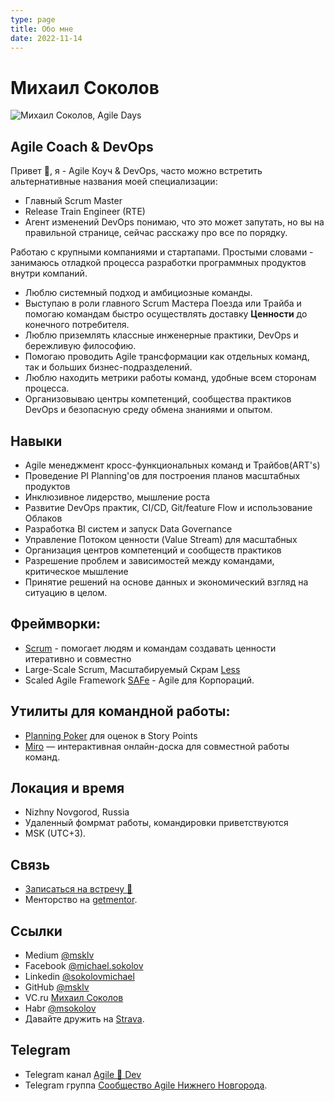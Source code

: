 ```yaml
---
type: page
title: Обо мне
date: 2022-11-14
---
```


# Михаил Соколов



<Image
  src="/images/michael-sokolov-agile-days.jpeg"
  alt="Михаил Соколов, Agile Days"
  width={450}
  height={450}
  priority
  className="next-image logo"
/>


## Agile Coach & DevOps

Привет 👋, я - Agile Коуч & DevOps, часто можно встретить альтернативные названия моей специализации:
 - Главный Scrum Master
 - Release Train Engineer (RTE)
 - Агент изменений DevOps
понимаю, что это может запутать, но вы на правильной странице, сейчас расскажу про все по порядку. 

Работаю с крупными компаниями и стартапами.
Простыми словами - занимаюсь отладкой процесса разработки программных продуктов внутри компаний.
 - Люблю системный подход и амбициозные команды.
 - Выступаю в роли главного Scrum Мастера Поезда или Трайба и помогаю командам быстро осуществлять доставку **Ценности** до конечного потребителя.
 - Люблю приземлять классные инженерные практики, DevOps и бережливую философию.
 - Помогаю проводить Agile трансформации как отдельных команд, так и больших бизнес-подразделений.  
 - Люблю находить метрики работы команд, удобные всем сторонам процесса.
 - Организовываю центры компетенций, сообщества практиков DevOps и безопасную среду обмена знаниями и опытом.



## Навыки
 - Agile менеджмент кросс-функциональных команд и Трайбов(ART's)
 - Проведение PI Planning'ов для построения планов масштабных продуктов
 - Инклюзивное лидерство, мышление роста
 - Развитие DevOps практик, CI/CD, Git/feature Flow и использование Облаков
 - Разработка BI систем и запуск Data Governance
 - Управление Потоком ценности (Value Stream) для масштабных
 - Организация центров компетенций и сообществ практиков
 - Разрешение проблем и зависимостей между командами, критическое мышление
 - Принятие решений на основе данных и экономический взгляд на ситуацию в целом.


## Фреймворки: 
 - [Scrum](https://www.scrum.org/) - помогает людям и командам создавать ценности итеративно и совместно
 - Large-Scale Scrum, Масштабируемый Скрам [Less](https://less.works/ru)
 - Scaled Agile Framework [SAFe](https://www.scaledagileframework.com/) - Agile для Корпораций.


## Утилиты для командной работы:  
 - [Planning Poker](https://pp.sokolov.im/) для оценок в Story Points
 - [Miro](https://miro.com/ru/) — интерактивная онлайн-доска для совместной работы команд.


 ## Локация и время 
 - Nizhny Novgorod, Russia
 - Удаленный фомрмат работы, командировки приветствуются
 - MSK (UTC+3).


## Связь
  - [Записаться на встречу 📆 ](https://calendly.com/msokolov)
  - Менторство на [getmentor](https://getmentor.dev/mentor/mihail-sokolov-819).

## Ссылки
  - Medium [@msklv](https://msklv.medium.com)
  - Facebook [@michael.sokolov](hhttps://www.facebook.com/michael.sokolov)
  - Linkedin [@sokolovmichael](https://www.linkedin.com/in/sokolovmichael)
  - GitHub [@msklv](https://github.com/msklv)
  - VC.ru [Михаил Соколов](https://vc.ru/u/442842-mihail-sokolov)
  - Habr [@msokolov](https://habr.com/ru/users/msokolov/)
  - Давайте дружить на [Strava](https://strava.com/athletes/16677495).

## Telegram
  - Telegram канал [Agile 🚀 Dev](https://t.me/agile4dev)
  - Telegram группа [Сообщество Agile Нижнего Новгорода](https://t.me/agile_nn).

  